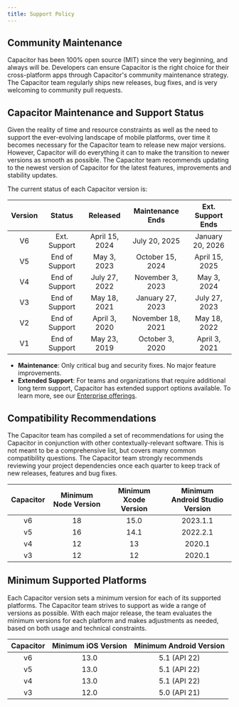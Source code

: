```yaml
---
title: Support Policy
---
```


<head>
  <title>App Development Support Policy - Capacitor</title>
  <meta
    name="description"
    content="Capacitor is 100% open-source (MIT), and always will be. Read our support policy to see why users know Capacitor is the right choice for app development."
  />
</head>

## Community Maintenance

Capacitor has been 100% open source (MIT) since the very beginning, and always will be. Developers can ensure Capacitor is the right choice for their cross-platform apps through Capacitor's community maintenance strategy. The Capacitor team regularly ships new releases, bug fixes, and is very welcoming to community pull requests.

## Capacitor Maintenance and Support Status

Given the reality of time and resource constraints as well as the need to support the ever-evolving landscape of mobile platforms, over time it becomes necessary for the Capacitor team to release new major versions. However, Capacitor will do everything it can to make the transition to newer versions as smooth as possible. The Capacitor team recommends updating to the newest version of Capacitor for the latest features, improvements and stability updates.

The current status of each Capacitor version is:

| Version |      Status      |    Released    | Maintenance Ends  | Ext. Support Ends |
| :-----: | :--------------: | :------------: | :---------------: | :---------------: |
|   V6    |   Ext. Support   | April 15, 2024 |   July 20, 2025   | January 20, 2026  |
|   V5    |  End of Support  |   May 3, 2023  | October 15, 2024  |  April 15, 2025   |
|   V4    |  End of Support  |  July 27, 2022 | November 3, 2023  |    May 3, 2024    |
|   V3    |  End of Support  |  May 18, 2021  | January 27, 2023  |   July 27, 2023   |
|   V2    |  End of Support  |  April 3, 2020 | November 18, 2021 |   May 18, 2022    |
|   V1    |  End of Support  |  May 23, 2019  |  October 3, 2020  |   April 3, 2021   |

- **Maintenance**: Only critical bug and security fixes. No major feature improvements.
- **Extended Support**: For teams and organizations that require additional long term support, Capacitor has extended support options available. To learn more, see our [Enterprise offerings](https://capacitorjs.com/enterprise).

## Compatibility Recommendations

The Capacitor team has compiled a set of recommendations for using the Capacitor in conjunction with other contextually-relevant software. This is not meant to be a comprehensive list, but covers many common compatibility questions. The Capacitor team strongly recommends reviewing your project dependencies once each quarter to keep track of new releases, features and bug fixes.

| Capacitor | Minimum Node Version | Minimum Xcode Version | Minimum Android Studio Version |
| :-------: | :------------------: | :-------------------: | :----------------------------: |
|    v6     |          18          |         15.0          |            2023.1.1            |
|    v5     |          16          |         14.1          |            2022.2.1            |
|    v4     |          12          |          13           |             2020.1             |
|    v3     |          12          |          12           |             2020.1             |

## Minimum Supported Platforms

Each Capacitor version sets a minimum version for each of its supported platforms. The Capacitor team strives to support as wide a range of versions as possible. With each major release, the team evaluates the minimum versions for each platform and makes adjustments as needed, based on both usage and technical constraints.

| Capacitor | Minimum iOS Version | Minimum Android Version |
| :-------: | :-----------------: | :---------------------: |
|    v6     |        13.0         |      5.1 (API 22)       |
|    v5     |        13.0         |      5.1 (API 22)       |
|    v4     |        13.0         |      5.1 (API 22)       |
|    v3     |        12.0         |      5.0 (API 21)       |
